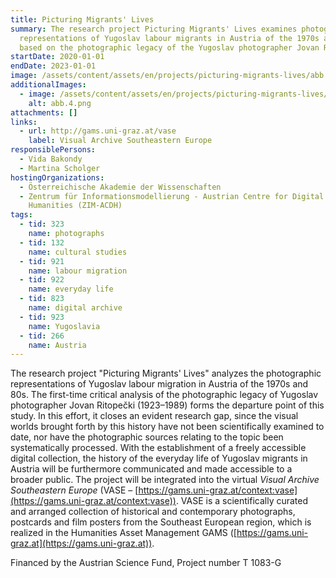 ```yaml
---
title: Picturing Migrants' Lives
summary: The research project Picturing Migrants' Lives examines photographic
  representations of Yugoslav labour migrants in Austria of the 1970s and 80s
  based on the photographic legacy of the Yugoslav photographer Jovan Ritopečki.
startDate: 2020-01-01
endDate: 2023-01-01
image: /assets/content/assets/en/projects/picturing-migrants-lives/abb.2.png
additionalImages:
  - image: /assets/content/assets/en/projects/picturing-migrants-lives/additionalImages/abb.4.png
    alt: abb.4.png
attachments: []
links:
  - url: http://gams.uni-graz.at/vase
    label: Visual Archive Southeastern Europe
responsiblePersons:
  - Vida Bakondy
  - Martina Scholger
hostingOrganizations:
  - Österreichische Akademie der Wissenschaften
  - Zentrum für Informationsmodellierung - Austrian Centre for Digital
    Humanities (ZIM-ACDH)
tags:
  - tid: 323
    name: photographs
  - tid: 132
    name: cultural studies
  - tid: 921
    name: labour migration
  - tid: 922
    name: everyday life
  - tid: 823
    name: digital archive
  - tid: 923
    name: Yugoslavia
  - tid: 266
    name: Austria
---
```

The research project "Picturing Migrants' Lives" analyzes the photographic representations of Yugoslav labour migration in Austria of the 1970s and 80s. The first-time critical analysis of the photographic legacy of Yugoslav photographer Jovan Ritopečki (1923–1989) forms the departure point of this study. In this effort, it closes an evident research gap, since the visual worlds brought forth by this history have not been scientifically examined to date, nor have the photographic sources relating to the topic been systematically processed. With the establishment of a freely accessible digital collection, the history of the everyday life of Yugoslav migrants in Austria will be furthermore communicated and made accessible to a broader public. The project will be integrated into the virtual _Visual Archive Southeastern Europe_ (VASE – [https://gams.uni-graz.at/context:vase](https://gams.uni-graz.at/context:vase)). VASE is a scientifically curated and arranged collection of historical and contemporary photographs, postcards and film posters from the Southeast European region, which is realized in the Humanities Asset Management GAMS ([https://gams.uni-graz.at](https://gams.uni-graz.at)).

Financed by the Austrian Science Fund, Project number T 1083-G
